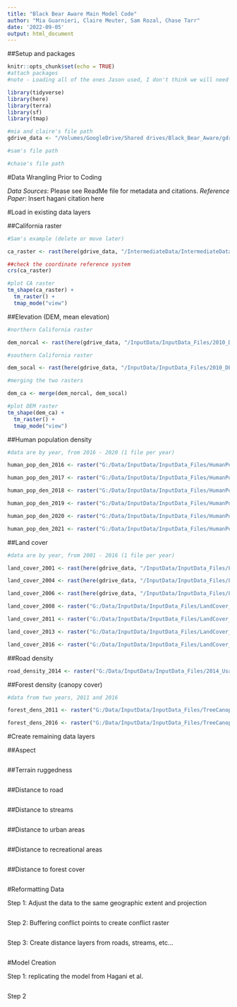 ```yaml
---
title: "Black Bear Aware Main Model Code"
author: "Mia Guarnieri, Claire Meuter, Sam Rozal, Chase Tarr"
date: '2022-09-05'
output: html_document
---
```


##Setup and packages

```r
knitr::opts_chunk$set(echo = TRUE)
#attach packages
#note - Loading all of the ones Jason used, I don't think we will need all of them 

library(tidyverse)
library(here)
library(terra)
library(sf)
library(tmap)

#mia and claire's file path
gdrive_data <- "/Volumes/GoogleDrive/Shared drives/Black_Bear_Aware/gdrive_data"

#sam's file path

#chase's file path

```

#Data Wrangling Prior to Coding

*Data Sources*: Please see ReadMe file for metadata and citations.
*Reference Paper*: Insert hagani citation here

#Load in existing data layers

##California raster

```r
#Sam's example (delete or move later)

ca_raster <- rast(here(gdrive_data, "/IntermediateData/IntermediateData_Files/CARaster_Tiger_Reclassed/CARaster_Tiger_Reclassed.img"))

##check the coordinate reference system 
crs(ca_raster)

#plot CA raster
tm_shape(ca_raster) +
  tm_raster() +
  tmap_mode("view")

```

##Elevation (DEM, mean elevation)
```r

#northern California raster

dem_norcal <- rast(here(gdrive_data, "/InputData/InputData_Files/2010_DEM_USGSEROS_Norcal/30n150w_20101117_gmted_mea075.tif"))

#southern California raster

dem_socal <- rast(here(gdrive_data, "/InputData/InputData_Files/2010_DEM_USGSEROS_Socal/30n120w_20101117_gmted_mea075.tif"))

#merging the two rasters

dem_ca <- merge(dem_norcal, dem_socal)

#plot DEM raster
tm_shape(dem_ca) +
  tm_raster() +
  tmap_mode("view")

```

##Human population density

```r
#data are by year, from 2016 - 2020 (1 file per year)

human_pop_den_2016 <- raster("G:/Data/InputData/InputData_Files/HumanPopulationDensity_LandScan/2016_HumanPopulationDensity_LandScan/2016_conus_night_colorized.tif")

human_pop_den_2017 <- raster("G:/Data/InputData/InputData_Files/HumanPopulationDensity_LandScan/2017_HumanPopulationDensity_LandScan/2017_conus_night_colorized.tif")

human_pop_den_2018 <- raster("G:/Data/InputData/InputData_Files/HumanPopulationDensity_LandScan/2018_HumanPopulationDensity_LandScan/2018_conus_night_colorized.tif")

human_pop_den_2019 <- raster("G:/Data/InputData/InputData_Files/HumanPopulationDensity_LandScan/2019_HumanPopulationDensity_LandScan/2019_conus_night_colorized.tif")

human_pop_den_2020 <- raster("G:/Data/InputData/InputData_Files/HumanPopulationDensity_LandScan/2020_HumanPopulationDensity_LandScan/2020_conus_night_colorized.tif")

human_pop_den_2021 <- raster("G:/Data/InputData/InputData_Files/HumanPopulationDensity_LandScan/2021_HumanPopulationDensity_LandScan/2021_conus_night_colorized.tif")

```

##Land cover

```r
#data are by year, from 2001 - 2016 (1 file per year)

land_cover_2001 <- rast(here(gdrive_data, "/InputData/InputData_Files/LandCover_NLCD/2001_LandCover_NLCD/2001_LandCover_NLCD.xml"))

land_cover_2004 <- rast(here(gdrive_data, "/InputData/InputData_Files/LandCover_NLCD/2004_LandCover_NLCD/nlcd_2004_land_cover_l48_20210604.xml"))

land_cover_2006 <- rast(here(gdrive_data, "/InputData/InputData_Files/LandCover_NLCD/2006_LandCover_NLCD/nlcd_2006_land_cover_l48_20210604.xml"))

land_cover_2008 <- raster("G:/Data/InputData/InputData_Files/LandCover_NLCD/2008_LandCover_NLCD/nlcd_2008_land_cover_l48_20210604.img")

land_cover_2011 <- raster("G:/Data/InputData/InputData_Files/LandCover_NLCD/2011_LandCover_NLCD/nlcd_2011_land_cover_l48_20210604.img")

land_cover_2013 <- raster("G:/Data/InputData/InputData_Files/LandCover_NLCD/2013_LandCover_NLCD/nlcd_2013_land_cover_l48_20210604.img")

land_cover_2016 <- raster("G:/Data/InputData/InputData_Files/LandCover_NLCD/2016_LandCover_NLCD/nlcd_2016_land_cover_l48_20210604.img")

```

##Road density

```r
road_density_2014 <- raster("G:/Data/InputData/InputData_Files/2014_UsaRoadDensity_ESRI/2014_UsaRoadDensity_ESRI.tif")
```

##Forest density (canopy cover)

```r
#data from two years, 2011 and 2016

forest_dens_2011 <- raster("G:/Data/InputData/InputData_Files/TreeCanopyCover_NLCD/2011_TreeCanopyCover_NLCD/2011_TreeCanopyCover_NLCD.img")

forest_dens_2016 <- raster("G:/Data/InputData/InputData_Files/TreeCanopyCover_NLCD/2016_TreeCanopyCover_NLCD/2016_TreeCanopyCover_NLCD.img")

```


#Create remaining data layers

##Aspect

```r

```

##Terrain ruggedness

```r

```

##Distance to road

```r

```

##Distance to streams

```r

```

##Distance to urban areas

```r

```

##Distance to recreational areas

```r

```

##Distance to forest cover

```r


```


#Reformatting Data

Step 1: Adjust the data to the same geographic extent and projection
```r


```


Step 2: Buffering conflict points to create conflict raster
```r

```

Step 3: Create distance layers from roads, streams, etc...
```r

```


#Model Creation

Step 1: replicating the model from Hagani et al.
```r

```

Step 2
```r

```

